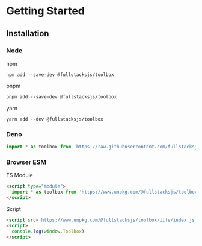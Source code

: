 # Getting Started

## Installation

### Node

npm

```shell copy
npm add --save-dev @fullstacksjs/toolbox
```

pnpm

```shell copy
pnpm add --save-dev @fullstacksjs/toolbox
```

yarn

```shell copy
yarn add --dev @fullstacksjs/toolbox
```


### Deno

```typescript copy
import * as toolbox from 'https://raw.githubusercontent.com/fullstacksjs/toolbox/main/mod.ts'
```

### Browser ESM

ES Module

```html copy
<script type="module">
  import * as toolbox from 'https://www.unpkg.com/@fullstacksjs/toolbox@<VERSION>/lib/esm/index.js';
</script>
```

Script

```html copy
<script src='https://www.unpkg.com/@fullstacksjs/toolbox/iife/index.js'></script>
<script>
  console.log(window.Toolbox)
</script>
```
